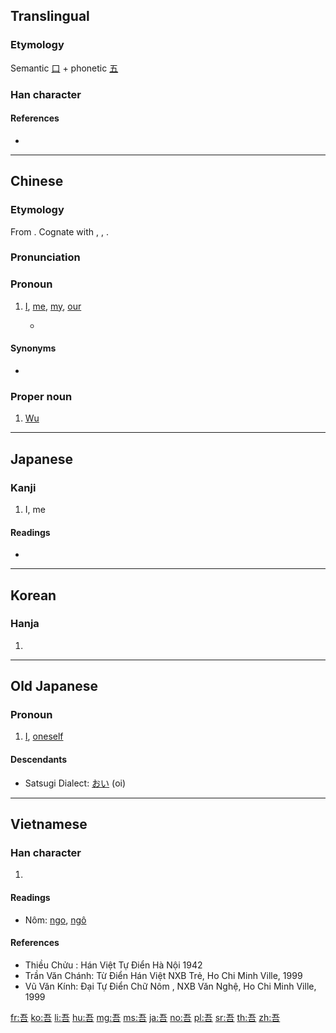 ==Translingual==
{{stroke order|strokes=7}}

===Etymology===
{{Han etyl}}
{{liushu|psc}} Semantic [[口]] + phonetic [[五]]

===Han character===
{{Han char|rn=30|rad=口|as=04|sn=7|four=10601|canj=MMR|ids=⿱五口}}

====References====
* {{Han ref|kx=0180.030|dkj=03379|dj=0398.020|hdz=10585.130|uh=543E|ud=21566|bh=A75E|bd=42846}}

----

==Chinese==
{{zh-forms}}

===Etymology===
From {{etyl|sit-pro|zh}} {{m|sit-pro|*ŋa}}. Cognate with {{zh-l|我}}, {{zh-l|俺}}, {{zh-l|𠊎}}.

===Pronunciation===
{{zh-pron
|m=wú
|ma=y
|c=ng4
|h=pfs=ǹg/ngâ
|mn=ngô͘
|w=3ngu,3hhngg
|mc=y
|oc=y
|cat=pron,pn}}

===Pronoun===
{{zh-pronoun}}

# {{cx|literary|classical|dialectal|lang=zh|sort=wu2}} [[I]], [[me]], [[my]], [[our]]
#* {{zh-usex|吾 觀 全 地球 之 社會，未 有 凌亂 ^舊金山 之 華人 者。|From all the societies '''I''' have seen in the world, there is no society as disorderly as the Chinese community in San Francisco.|ref=February 1904, {{w|Liang Qichao}}, "''[[:zh:s:新大陸遊記|Travel Notes of the New Continent]]''"|CL}}

====Synonyms====
* {{zh-l|我}}

===Proper noun===
{{zh-proper noun}}

# {{surname|lang=zh|sort=wu2}} [[Wu]]

----

==Japanese==

===Kanji===
{{ja-kanji|grade=|rs=口04}}

# I, me

====Readings====
* {{ja-readings|goon=[[ぐ]] (gu)|kanon=[[ご]] (go)|kun=[[われ]] (ware), [[わが]] (waga), [[あ]] (a)}}

----

==Korean==

===Hanja===
{{ko-hanja|hangeul=오|rv=o|mr=o}}

# {{defn|lang=ko|sort=口04}}

----

==Old Japanese==

===Pronoun===
{{head|ojp|pronoun|tr=わ, wa}}

# [[I]], [[oneself]]

====Descendants====
* Satsugi Dialect: [[おい]] (oi)

----

==Vietnamese==

===Han character===
{{vi-hantu|[[ngô]], [[ngo]]|rs=口04}}

# {{defn|lang=vi|sort=口04}}

====Readings====
* Nôm: [[ngo]], [[ngô]]

====References====
* Thiều Chửu : Hán Việt Tự Điển Hà Nội 1942
* Trần Văn Chánh: Từ Điển Hán Việt NXB Trẻ, Ho Chi Minh Ville, 1999
* Vũ Văn Kính: Đại Tự Điển Chữ Nôm , NXB Văn Nghệ, Ho Chi Minh Ville, 1999

[[fr:吾]]
[[ko:吾]]
[[li:吾]]
[[hu:吾]]
[[mg:吾]]
[[ms:吾]]
[[ja:吾]]
[[no:吾]]
[[pl:吾]]
[[sr:吾]]
[[th:吾]]
[[zh:吾]]